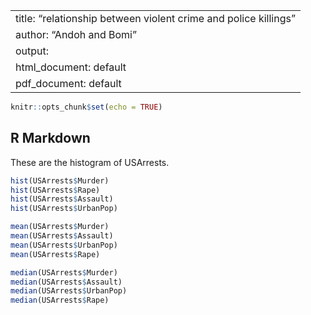 
---
title: "relationship between violent crime and police killings"
author: "Andoh and Bomi"
output:
  html_document: default
  pdf_document: default
---

```r
knitr::opts_chunk$set(echo = TRUE)
```

## R Markdown

These are the histogram of USArrests.

```r
hist(USArrests$Murder)
hist(USArrests$Rape)
hist(USArrests$Assault)
hist(USArrests$UrbanPop)
```

```r
mean(USArrests$Murder)
mean(USArrests$Assault)
mean(USArrests$UrbanPop)
mean(USArrests$Rape)
```

```r
median(USArrests$Murder)
median(USArrests$Assault)
median(USArrests$UrbanPop)
median(USArrests$Rape)
```



